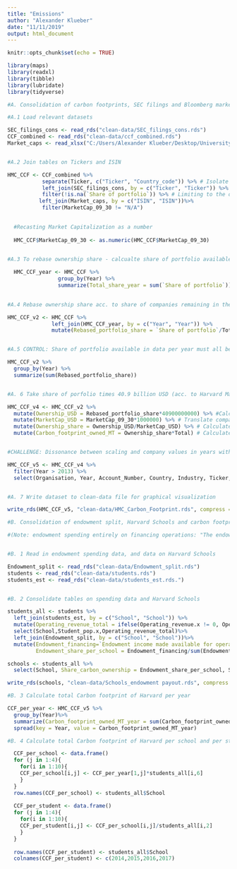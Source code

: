 ```yaml
---
title: "Emissions"
author: "Alexander Klueber"
date: "11/11/2019"
output: html_document
---
```


```r
knitr::opts_chunk$set(echo = TRUE)
```
```r
library(maps)
library(readxl)
library(tibble)
library(lubridate)
library(tidyverse)
```

```r
#A. Consolidation of carbon footprints, SEC filings and Bloomberg market capitalization into one central table

#A.1 Load relevant datasets

SEC_filings_cons <- read_rds("clean-data/SEC_filings_cons.rds")
CCF_combined <- read_rds("clean-data/ccf_combined.rds")
Market_caps <- read_xlsx("C:/Users/Alexander Klueber/Desktop/University/Coursework/Fall 2019/GOV 1005 Data/Final project/Final project/Funds/Market caps.xlsx")


#A.2 Join tables on Tickers and ISIN

HMC_CCF <- CCF_combined %>%
           separate(Ticker, c("Ticker", "Country_code")) %>% # Isolate matchable Ticker
           left_join(SEC_filings_cons, by = c("Ticker", "Ticker")) %>% # Join CCF with SEC_filings
           filter(!is.na(`Share of portfolio`)) %>% # Limiting to the observations that could be matched 
          left_join(Market_caps, by = c("ISIN", "ISIN"))%>%
           filter(MarketCap_09_30 != "N/A")
  

  #Recasting Market Capitalization as a number
  
  HMC_CCF$MarketCap_09_30 <- as.numeric(HMC_CCF$MarketCap_09_30)

  
#A.3 To rebase ownership share - calcualte share of portfolio available in data per year  

  HMC_CCF_year <- HMC_CCF %>%
                group_by(Year) %>%
                summarize(Total_share_year = sum(`Share of portfolio`))

  
#A.4 Rebase ownership share acc. to share of companies remaining in the dataset

HMC_CCF_v2 <- HMC_CCF %>%
              left_join(HMC_CCF_year, by = c("Year", "Year")) %>%
              mutate(Rebased_portfolio_share = `Share of portfolio`/Total_share_year)


#A.5 CONTROL: Share of portfolio available in data per year must all be 1

HMC_CCF_v2 %>%
  group_by(Year) %>%
  summarize(sum(Rebased_portfolio_share))


#A. 6 Take share of porfolio times 40.9 billion USD (acc. to Harvard Magazine: https://www.harvardmagazine.com/2019/09/harvard-endowment-increases-4-3-percent-to-40-9-billion) to extend available information as proxy to the entire . Also translate market cap from in millions to simple Euro amounts. Also calculate Harvard's ownership share in company. Also calculate the CO2 footprint in MT owned by Harvard 

HMC_CCF_v4 <- HMC_CCF_v2 %>%
  mutate(Ownership_USD = Rebased_portfolio_share*40900000000) %>% #Calculate Harvard's ownership stake of company as product of rebased portfolio share times 40.9 bn
  mutate(MarketCap_USD = MarketCap_09_30*1000000) %>% # Translate company market capitalization into simple dollars
  mutate(Ownership_share = Ownership_USD/MarketCap_USD) %>% # Calculate Harvard's ownership stake in companies
  mutate(Carbon_footprint_owned_MT = Ownership_share*Total) # Calculate Harvard's owned corporate carbon footprint as a result of that


#CHALLENGE: Dissonance between scaling and company values in years with no/little data. For 2005 2006, 2007 only First Energy Cooperation and SEARS Canada of the HMC portfolio provided CDP  data, therefore rebased share of portfolio is extremely high and ownership share exceeds 1. To resolve, I removed all years with scarce data by only looking at years where we had carbon footptint data for at least 30% of the portfolio ( from 2014 on):

HMC_CCF_v5 <- HMC_CCF_v4 %>%
  filter(Year > 2013) %>%
  select(Organisation, Year, Account_Number, Country, Industry, Ticker, Scope_1, Scope_2, Bio_CO2, Total, Rebased_portfolio_share, Ownership_share, Carbon_footprint_owned_MT) # Select relevant columns only


#A. 7 Write dataset to clean-data file for graphical visualization

write_rds(HMC_CCF_v5, "clean-data/HMC_Carbon_Footprint.rds", compress = "none")
```

```r
#B. Consolidation of endowment split, Harvard Schools and carbon footprint data for a table of carbon footprint per student per school for 2014 - 2017

#(Note: endowment spending entirely on financing operations: "The endowment distributed 1.9 bn USD in the fiscal year ending June 30, 2019, contributing over a third of Harvard’s total operating revenue in that year" https://www.harvard.edu/about-harvard/harvard-glance/endowment / fy 2019 financial report)


#B. 1 Read in endowment spending data, and data on Harvard Schools 

Endowment_split <- read_rds("clean-data/Endowment_split.rds")
students <- read_rds("clean-data/students.rds")
students_est <- read_rds("clean-data/students_est.rds.")


#B. 2 Consolidate tables on spending data and Harvard Schools 

students_all <- students %>%
  left_join(students_est, by = c("School", "School")) %>%
  mutate(Operating_revenue_total = ifelse(Operating_revenue.x != 0, Operating_revenue.x, Operating_revenue_est))%>% # Combine data on available and estimated operating revenue
  select(School,Student_pop.x,Operating_revenue_total)%>%
  left_join(Endowment_split, by = c("School", "School"))%>%
  mutate(Endowment_financing=`Endowment income made available for operations`*Operating_revenue_total,
         Endowment_share_per_school = Endowment_financing/sum(Endowment_financing)) #Using endowment income made available for operations from FY 2019 Harvard annual report and total operating revenue to determine an operational share of endowment (not owned by the schools as assets, but used by the schools to finance their operations aka the experience of the student attending)

schools <- students_all %>%
  select(School, Share_carbon_ownership = Endowment_share_per_school, Student_pop.x)

write_rds(schools, "clean-data/Schools_endowment payout.rds", compress = "none")

#B. 3 Calculate total Carbon footprint of Harvard per year

CCF_per_year <- HMC_CCF_v5 %>%
  group_by(Year)%>%
  summarize(Carbon_footprint_owned_MT_year = sum(Carbon_footprint_owned_MT)) %>%
  spread(key = Year, value = Carbon_footprint_owned_MT_year)

#B. 4 Calculate total Carbon footprint of Harvard per school and per student

  CCF_per_school <- data.frame()
  for (j in 1:4){
    for(i in 1:10){
    CCF_per_school[i,j] <- CCF_per_year[1,j]*students_all[i,6]
    }
  }
  row.names(CCF_per_school) <- students_all$School
  
  CCF_per_student <- data.frame()
  for (j in 1:4){
    for(i in 1:10){
    CCF_per_student[i,j] <- CCF_per_school[i,j]/students_all[i,2]
    }
  }
  
  row.names(CCF_per_student) <- students_all$School
  colnames(CCF_per_student) <- c(2014,2015,2016,2017)
```

